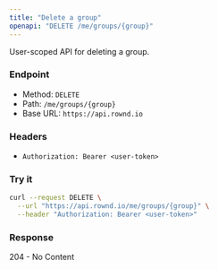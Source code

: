 ```yaml
---
title: "Delete a group"
openapi: "DELETE /me/groups/{group}"
---
```


User-scoped API for deleting a group.

### Endpoint

- Method: `DELETE`
- Path: `/me/groups/{group}`
- Base URL: `https://api.rownd.io`

### Headers

- `Authorization: Bearer <user-token>`

### Try it

```bash
curl --request DELETE \
  --url "https://api.rownd.io/me/groups/{group}" \
  --header "Authorization: Bearer <user-token>"
```

### Response

204 - No Content

